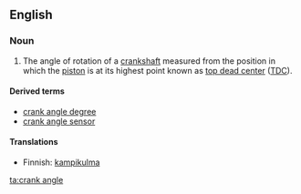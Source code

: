 {{wikipedia|Piston_motion_equations}}
==English==

===Noun===
{{en-noun|sg=[[crank]] [[angle]]}}

# {{context|motors}} The angle of rotation of a [[crankshaft]] measured from the position in which the [[piston]] is at its highest point known as [[top dead center]] ([[TDC]]). 

====Derived terms====
*[[crank angle degree]]
*[[crank angle sensor]]

====Translations====
{{top}}
*Finnish: [[kampikulma]]
{{bottom}}

[[ta:crank angle]]